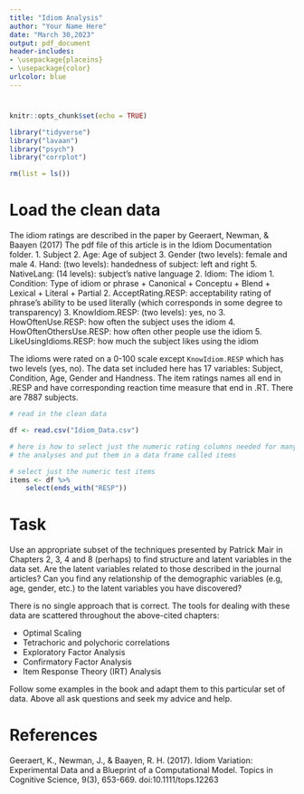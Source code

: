 ```yaml
---
title: "Idiom Analysis"
author: "Your Name Here"
date: "March 30,2023"
output: pdf_document
header-includes:
- \usepackage{placeins}
- \usepackage{color}
urlcolor: blue
---
```


# \textcolor{red}{Due by 23:59, Sunday, 3 May 2020}


```r
knitr::opts_chunk$set(echo = TRUE)

library("tidyverse")
library("lavaan")
library("psych")
library("corrplot")

rm(list = ls())
```

# Load the clean data



The idiom ratings are described in the paper by Geeraert, Newman, & Baayen (2017) The pdf file of this article is in the Idiom Documentation folder.
1. Subject
2. Age: Age of subject
3. Gender (two levels): female and male
4. Hand: (two levels): handedness of subject: left and right
5. NativeLang: (14 levels): subject's native language
2. Idiom: The idiom
1. Condition: Type of idiom or phrase
  + Canonical
  + Conceptu
  + Blend
  + Lexical
  + Literal
  + Partial
2. AcceptRating.RESP: acceptability rating of phrase's ability to be used literally (which corresponds in some degree to transparency)
3. KnowIdiom.RESP: (two levels): yes, no
3. HowOftenUse.RESP: how often the subject uses the idiom
4. HowOftenOthersUse.RESP: how often other people use the idiom
5. LikeUsingIdioms.RESP: how much the subject likes using the idiom


The idioms were rated on a 0-100 scale except `KnowIdiom.RESP` which has two levels (yes, no). The data set included here has 17 variables: Subject, Condition, Age, Gender and Handness. The item ratings names all end in .RESP and have corresponding reaction time measure that end in .RT. There are 7887 subjects.

```r
# read in the clean data

df <- read.csv("Idiom_Data.csv")

```

```r
# here is how to select just the numeric rating columns needed for many of
# the analyses and put them in a data frame called items

# select just the numeric test items
items <- df %>% 
    select(ends_with("RESP"))

```

\newpage

# Task

Use an appropriate subset of the techniques presented by Patrick Mair in Chapters 2, 3, 4 and 8 (perhaps) to find structure and latent variables in the data set. Are the latent variables related to those described in the journal articles? Can you find any relationship of the demographic variables (e.g, age, gender, etc.) to the latent variables you have discovered?

There is no single approach that is correct. The tools for dealing with these data are scattered throughout the above-cited chapters:

* Optimal Scaling
* Tetrachoric and polychoric correlations
* Exploratory Factor Analysis
* Confirmatory Factor Analysis
* Item Response Theory (IRT) Analysis

Follow some examples in the book and adapt them to this particular set of data. Above all ask questions and seek my advice and help.

# References

Geeraert, K., Newman, J., & Baayen, R. H. (2017). Idiom Variation: Experimental Data and a Blueprint of a Computational Model. Topics in Cognitive Science, 9(3), 653-669. doi:10.1111/tops.12263
